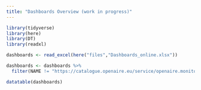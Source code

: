 ```yaml
---
title: "Dashboards Overview (work in progress)"
---
```


```r
library(tidyverse)
library(here)
library(DT)
library(readxl)
```

```r
dashboards <- read_excel(here("files","Dashboards_online.xlsx"))
```

```r
dashboards <- dashboards %>%
  filter(NAME != "https://catalogue.openaire.eu/service/openaire.monitor/overview")
```

```r
datatable(dashboards)
```